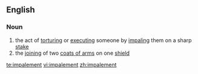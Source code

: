 ==English==
{{wikipedia}}
===Noun===
{{en-noun}}
# the act of [[torturing]] or [[executing]] someone by [[impaling]] them on a sharp [[stake]]
# the [[joining]] of two [[coat of arms|coats of arms]] on one [[shield]]

[[te:impalement]]
[[vi:impalement]]
[[zh:impalement]]